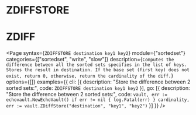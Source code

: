 # ZDIFFSTORE

# ZDIFF

<Page
  syntax={`ZDIFFSTORE destination key1 key2`}
  module={"sortedset"}
  categories={["sortedset", "write", "slow"]}
  description={`Computes the difference between all the sorted sets specifies in the list of keys. Stores the result in destination.
If the base set (first key) does not exist, return 0, otherwise, return the cardinality of the diff.`}
  options={[]}
  examples={{
    cli: [{
      description: "Store the difference between 2 sorted sets:", 
      code: `ZDIFFSTORE destination key1 key2`
    }],
    go: [{
      description: "Store the difference between 2 sorted sets:",
      code: `vault, err := echovault.NewEchoVault()
if err != nil {
  log.Fatal(err)
}
cardinality, err := vault.ZDiffStore("destination", "key1", "key2")`
    }]
  }}
/>